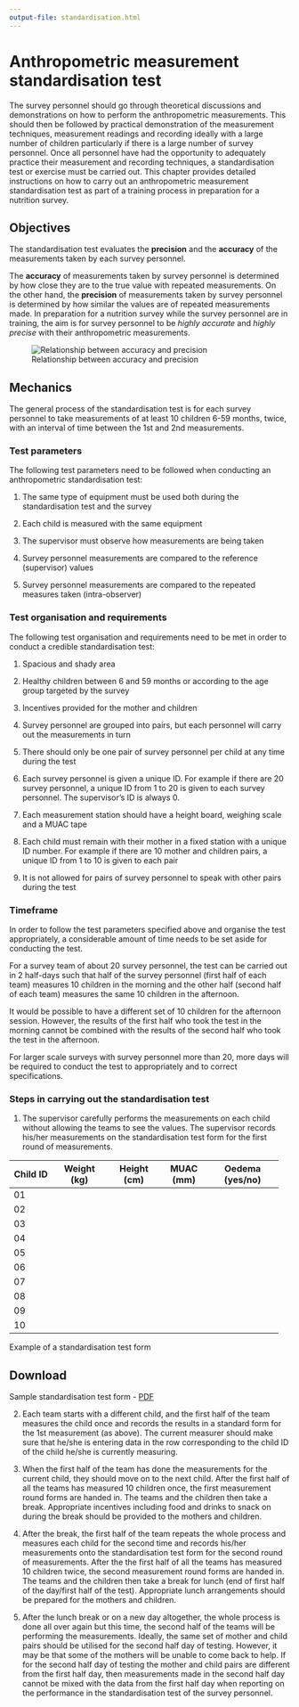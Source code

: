 ```yaml
---
output-file: standardisation.html
---
```


# Anthropometric measurement standardisation test {#sec-standardisation-test}

The survey personnel should go through theoretical discussions and demonstrations on how to perform the anthropometric measurements. This should then be followed by practical demonstration of the measurement techniques, measurement readings and recording ideally with a large number of children particularly if there is a large number of survey personnel. Once all personnel have had the opportunity to adequately practice their measurement and recording techniques, a standardisation test or exercise must be carried out. This chapter provides detailed instructions on how to carry out an anthropometric measurement standardisation test as part of a training process in preparation for a nutrition survey.

## Objectives {#sec-standardisation-test-objectives}

The standardisation test evaluates the **precision** and the **accuracy** of the measurements taken by each survey personnel.

The **accuracy** of measurements taken by survey personnel is determined by how close they are to the true value with repeated measurements. On the other hand, the **precision** of measurements taken by survey personnel is determined by how similar the values are of repeated measurements made. In preparation for a nutrition survey while the survey personnel are in training, the aim is for survey personnel to be *highly accurate* and *highly precise* with their anthropometric measurements.

![Relationship between accuracy and precision](images/accuracyPrecision.png){#fig-accuracy-precision fig-align="center"}

## Mechanics {#sec-standardisation-test-mechanics}

The general process of the standardisation test is for each survey personnel to take measurements of at least 10 children 6-59 months, twice, with an interval of time between the 1st and 2nd measurements.

### Test parameters {#sec-standardisation-test-parameters}

The following test parameters need to be followed when conducting an anthropometric standardisation test:

1. The same type of equipment must be used both during the standardisation test and the survey

2. Each child is measured with the same equipment

3. The supervisor must observe how measurements are being taken

4. Survey personnel measurements are compared to the reference (supervisor) values

5. Survey personnel measurements are compared to the repeated measures taken (intra-observer)

### Test organisation and requirements {#sec-standardisation-test-requirements}

The following test organisation and requirements need to be met in order to conduct a credible standardisation test:

1. Spacious and shady area

2. Healthy children between 6 and 59 months or according to the age group targeted by the survey

3. Incentives provided for the mother and children 

3. Survey personnel are grouped into pairs, but each personnel will carry out the measurements in turn

4. There should only be one pair of survey personnel per child at any time during the test

5. Each survey personnel is given a unique ID. For example if there are 20 survey personnel, a unique ID from 1 to 20 is given to each survey personnel. The supervisor’s ID is always 0.

6. Each measurement station should have a height board, weighing scale and a MUAC tape

7. Each child must remain with their mother in a fixed station with a unique ID number. For example if there are 10 mother and children pairs, a unique ID from 1 to 10 is given to each pair

8. It is not allowed for pairs of survey personnel to speak with other pairs during the test


### Timeframe {#sec-standardisation-test-timeframe}

In order to follow the test parameters specified above and organise the test appropriately, a considerable amount of time needs to be set aside for conducting the test.

For a survey team of about 20 survey personnel, the test can be carried out in 2 half-days such that half of the survey personnel (first half of each team) measures 10 children in the morning and the other half (second half of each team) measures the same 10 children in the afternoon.

It would be possible to have a different set of 10 children for the afternoon session. However, the results of the first half who took the test in the morning cannot be combined with the results of the second half who took the test in the afternoon.

For larger scale surveys with survey personnel more than 20, more days will be required to conduct the test to appropriately and to correct specifications.

### Steps in carrying out the standardisation test {#sec-standardisation-test-steps}

1. The supervisor carefully performs the measurements on each child without allowing the teams to see the values. The supervisor records his/her measurements on the standardisation test form for the first round of measurements.

::: {#tbl-standardisation-test-form}

+----------+-------------+-------------+-----------+-----------------+
| Child ID | Weight (kg) | Height (cm) | MUAC (mm) | Oedema (yes/no) |
+==========+=============+=============+===========+=================+
| 01       |             |             |           |                 |
+----------+-------------+-------------+-----------+-----------------+
| 02       |             |             |           |                 |
+----------+-------------+-------------+-----------+-----------------+
| 03       |             |             |           |                 |
+----------+-------------+-------------+-----------+-----------------+
| 04       |             |             |           |                 |
+----------+-------------+-------------+-----------+-----------------+
| 05       |             |             |           |                 |
+----------+-------------+-------------+-----------+-----------------+
| 06       |             |             |           |                 |
+----------+-------------+-------------+-----------+-----------------+
| 07       |             |             |           |                 |
+----------+-------------+-------------+-----------+-----------------+
| 08       |             |             |           |                 |
+----------+-------------+-------------+-----------+-----------------+
| 09       |             |             |           |                 |
+----------+-------------+-------------+-----------+-----------------+
| 10       |             |             |           |                 |
+----------+-------------+-------------+-----------+-----------------+

Example of a standardisation test form

:::

::: {.callout-note .column-margin}

## Download

Sample standardisation test form - [PDF](pdf/standardForm.pdf)

:::

2. Each team starts with a different child, and the first half of the team measures the child once and records the results in a standard form for the 1st measurement (as above). The current measurer should make sure that he/she is entering data in the row corresponding to the child ID of the child he/she is currently measuring.

3. When the first half of the team has done the measurements for the current child, they should move on to the next child. After the first half of all the teams has measured 10 children once, the first measurement round forms are handed in. The teams and the children then take a break. Appropriate incentives including food and drinks to snack on during the break should be provided to the mothers and children.

4. After the break, the first half of the team repeats the whole process and measures each child for the second time and records his/her measurements onto the standardisation test form for the second round of measurements. After the the first half of all the teams has measured 10 children twice, the second measurement round forms are handed in. The teams and the children then take a break for lunch (end of first half of the day/first half of the test). Appropriate lunch arrangements should be prepared for the mothers and children.

5. After the lunch break or on a new day altogether, the whole process is done all over again but this time, the second half of the teams will be performing the measurements. Ideally, the same set of mother and child pairs should be utilised for the second half day of testing. However, it may be that some of the mothers will be unable to come back to help. If for the second half day of testing the mother and child pairs are different from the first half day, then measurements made in the second half day cannot be mixed with the data from the first half day when reporting on the performance in the standardisation test of the survey personnel.

